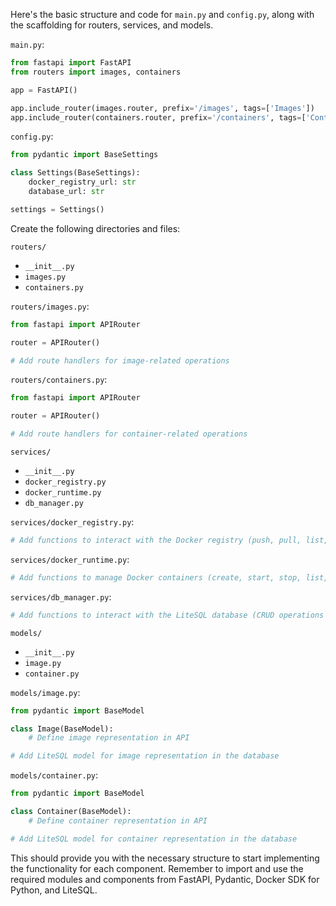 Here's the basic structure and code for `main.py` and `config.py`, along with the scaffolding for routers, services, and models.

`main.py`:
```python
from fastapi import FastAPI
from routers import images, containers

app = FastAPI()

app.include_router(images.router, prefix='/images', tags=['Images'])
app.include_router(containers.router, prefix='/containers', tags=['Containers'])
```

`config.py`:
```python
from pydantic import BaseSettings

class Settings(BaseSettings):
    docker_registry_url: str
    database_url: str

settings = Settings()
```

Create the following directories and files:

`routers/`
- `__init__.py`
- `images.py`
- `containers.py`

`routers/images.py`:
```python
from fastapi import APIRouter

router = APIRouter()

# Add route handlers for image-related operations
```

`routers/containers.py`:
```python
from fastapi import APIRouter

router = APIRouter()

# Add route handlers for container-related operations
```

`services/`
- `__init__.py`
- `docker_registry.py`
- `docker_runtime.py`
- `db_manager.py`

`services/docker_registry.py`:
```python
# Add functions to interact with the Docker registry (push, pull, list, delete images)
```

`services/docker_runtime.py`:
```python
# Add functions to manage Docker containers (create, start, stop, list, delete containers)
```

`services/db_manager.py`:
```python
# Add functions to interact with the LiteSQL database (CRUD operations for images and containers)
```

`models/`
- `__init__.py`
- `image.py`
- `container.py`

`models/image.py`:
```python
from pydantic import BaseModel

class Image(BaseModel):
    # Define image representation in API

# Add LiteSQL model for image representation in the database
```

`models/container.py`:
```python
from pydantic import BaseModel

class Container(BaseModel):
    # Define container representation in API

# Add LiteSQL model for container representation in the database
```

This should provide you with the necessary structure to start implementing the functionality for each component. Remember to import and use the required modules and components from FastAPI, Pydantic, Docker SDK for Python, and LiteSQL.